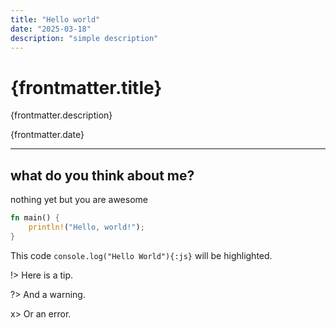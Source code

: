 ```yaml
---
title: "Hello world"
date: "2025-03-18"
description: "simple description"
---
```


# {frontmatter.title}

<div class="flex justify-between items-end">
  <p>{frontmatter.description}</p>
  <p class="text-sm">{frontmatter.date}</p>
</div>

---

## what do you think about me?

nothing yet but you are awesome

```rs title="/src/app/fetchMovie.js"
fn main() {
    println!("Hello, world!");
}
```

This code `console.log("Hello World"){:js}` will be highlighted.

!> Here is a tip.

?> And a warning.

x> Or an error.

